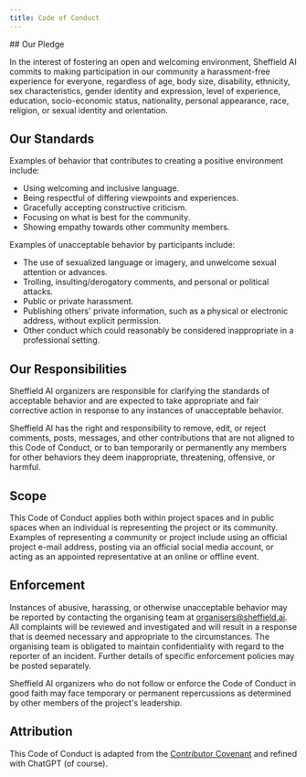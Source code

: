 ```yaml
---
title: Code of Conduct
---
```


<InfoLageLayout frontmatter={metadata}>
## Our Pledge

In the interest of fostering an open and welcoming environment, Sheffield AI commits to making participation in our community a harassment-free experience for everyone, regardless of age, body size, disability, ethnicity, sex characteristics, gender identity and expression, level of experience, education, socio-economic status, nationality, personal appearance, race, religion, or sexual identity and orientation.

## Our Standards

Examples of behavior that contributes to creating a positive environment include:

* Using welcoming and inclusive language.
* Being respectful of differing viewpoints and experiences.
* Gracefully accepting constructive criticism.
* Focusing on what is best for the community.
* Showing empathy towards other community members.

Examples of unacceptable behavior by participants include:

* The use of sexualized language or imagery, and unwelcome sexual attention or advances.
* Trolling, insulting/derogatory comments, and personal or political attacks.
* Public or private harassment.
* Publishing others' private information, such as a physical or electronic address, without explicit permission.
* Other conduct which could reasonably be considered inappropriate in a professional setting.

## Our Responsibilities

Sheffield AI organizers are responsible for clarifying the standards of acceptable behavior and are expected to take appropriate and fair corrective action in response to any instances of unacceptable behavior.

Sheffield AI has the right and responsibility to remove, edit, or reject comments, posts, messages, and other contributions that are not aligned to this Code of Conduct, or to ban temporarily or permanently any members for other behaviors they deem inappropriate, threatening, offensive, or harmful.

## Scope

This Code of Conduct applies both within project spaces and in public spaces when an individual is representing the project or its community. Examples of representing a community or project include using an official project e-mail address, posting via an official social media account, or acting as an appointed representative at an online or offline event.

## Enforcement

Instances of abusive, harassing, or otherwise unacceptable behavior may be reported by contacting the organising team at [organisers@sheffield.ai](mailto:organisers@sheffield.ai). All complaints will be reviewed and investigated and will result in a response that is deemed necessary and appropriate to the circumstances. The organising team is obligated to maintain confidentiality with regard to the reporter of an incident. Further details of specific enforcement policies may be posted separately.

Sheffield AI organizers who do not follow or enforce the Code of Conduct in good faith may face temporary or permanent repercussions as determined by other members of the project's leadership.

## Attribution

This Code of Conduct is adapted from the [Contributor Covenant](https://www.contributor-covenant.org/version/2/0/code_of_conduct/) and refined with ChatGPT (of course).
</InfoLageLayout>